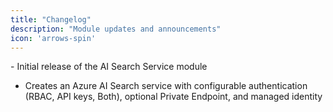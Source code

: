 ```yaml
---
title: "Changelog"
description: "Module updates and announcements"
icon: 'arrows-spin'
---
```


<Update label="2025/08/01" description="srch-v0.1.0">
  - Initial release of the AI Search Service module

  - Creates an Azure AI Search service with configurable authentication (RBAC, API keys, Both), optional Private Endpoint, and managed identity
  

</Update>


